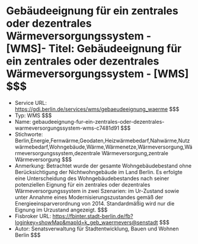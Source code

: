 # Gebäudeeignung für ein zentrales oder dezentrales Wärmeversorgungssystem - [WMS]- Titel: Gebäudeeignung für ein zentrales oder dezentrales Wärmeversorgungssystem - [WMS] $$$
- Service URL: https://gdi.berlin.de/services/wms/gebaeudeeignung_waerme $$$
- Typ: WMS $$$
- Name: gebaudeeignung-fur-ein-zentrales-oder-dezentrales-warmeversorgungssystem-wms-c7481d91 $$$
- Stichworte: Berlin,Energie,Fernwärme,Geodaten,Heizwärmebedarf,Nahwärme,Nutzwärmebedarf,Wohngebäude,Wärme,Wärmenetze,Wärmeversorgung,Wärmeversorgungssystem,dezentrale Wärmeversorgung,zentrale Wärmeversorgung $$$
- Anmerkung: Betrachtet wurde der gesamte Wohngebäudebestand ohne Berücksichtigung der Nichtwohngebäude im Land Berlin. Es erfolgte eine Unterscheidung des Wohngebäudebestandes nach seiner potenziellen Eignung für ein zentrales oder dezentrales Wärmeversorgungssystem in zwei Szenarien: im Ur-Zustand sowie unter Annahme eines Modernisierungszustandes gemäß der Energieeinsparverordnung von 2014. Standardmäßig wird nur die Eignung im Urzustand angezeigt. $$$
- Fisbroker URL: https://fbinter.stadt-berlin.de/fb?loginkey=showMap&mapId=k_geb_waermevers@senstadt $$$
- Autor: Senatsverwaltung für Stadtentwicklung, Bauen und Wohnen Berlin $$$
